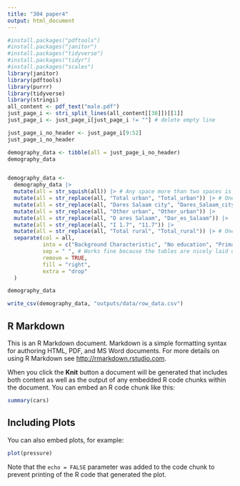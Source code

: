 ```yaml
---
title: "304 paper4"
output: html_document
---
```


```r
#install.packages("pdftools")
#install.packages("janitor")
#install.packages("tidyverse")
#install.packages("tidyr")
#install.packages("scales")
library(janitor)
library(pdftools)
library(purrr)
library(tidyverse)
library(stringi)
all_content <- pdf_text("male.pdf")
just_page_i <- stri_split_lines(all_content[[38]])[[1]]
just_page_i <- just_page_i[just_page_i != ""] # delete empty line

just_page_i_no_header <- just_page_i[9:52]
just_page_i_no_header

demography_data <- tibble(all = just_page_i_no_header)
demography_data


demography_data <-
  demography_data |>
  mutate(all = str_squish(all)) |> # Any space more than two spaces is reduced
  mutate(all = str_replace(all, "Total urban", "Total_urban")) |> # One specific issue
  mutate(all = str_replace(all, "Dares Salaam city", "Dares_Salaam_city")) |> # And another
  mutate(all = str_replace(all, "Other urban", "Other_urban")) |> 
  mutate(all = str_replace(all, "D ares Salaam", "Dar_es_Salaam")) |>
  mutate(all = str_replace(all, "I 1.7", "11.7")) |>
  mutate(all = str_replace(all, "Total rural", "Total_rural")) |> # One specific issue
  separate(col = all,
           into = c("Background Characteristic", "No education", "Primary incomplete", "Completed primary", "Some secondary and higher", "Don't know", "Total", "Median year of schooling", "Total number"),
           sep = " ", # Works fine because the tables are nicely laid out
           remove = TRUE,
           fill = "right",
           extra = "drop"
  )

demography_data

write_csv(demography_data, "outputs/data/row_data.csv")
```

## R Markdown

This is an R Markdown document. Markdown is a simple formatting syntax for authoring HTML, PDF, and MS Word documents. For more details on using R Markdown see <http://rmarkdown.rstudio.com>.

When you click the **Knit** button a document will be generated that includes both content as well as the output of any embedded R code chunks within the document. You can embed an R code chunk like this:

```r
summary(cars)
```

## Including Plots

You can also embed plots, for example:

```r
plot(pressure)
```

Note that the `echo = FALSE` parameter was added to the code chunk to prevent printing of the R code that generated the plot.
